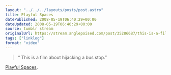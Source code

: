 ```yaml
---
layout: "../../../layouts/posts/post.astro"
title: Playful Spaces
datePublished: 2008-05-19T06:40:29+00:00
dateUpdated: 2008-05-19T06:40:29+00:00
source: tumblr stream
originalUrl: https://stream.anglepoised.com/post/35286687/this-is-a-film-about-hijacking-a-bus-stop
tags: ["linklog"]
format: "video"
---
```



<YouTube id="https://www.youtube.com/watch?v=nDqbb0eHVXA" />

> &ldquo; This is a film about hijacking a bus stop.&rdquo;

[Playful Spaces][1].

[1]: http://www.youtube.com/watch?v=nDqbb0eHVXA
